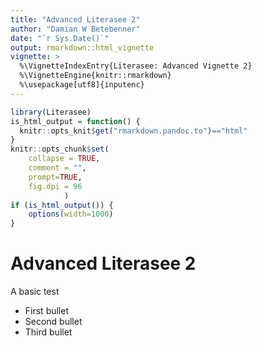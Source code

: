 ```yaml
---
title: "Advanced Literasee 2"
author: "Damian W Betebenner"
date: "`r Sys.Date()`"
output: rmarkdown::html_vignette
vignette: >
  %\VignetteIndexEntry{Literasee: Advanced Vignette 2}
  %\VignetteEngine{knitr::rmarkdown}
  %\usepackage[utf8]{inputenc}
---
```


```r
library(Literasee)
is_html_output = function() {
  knitr::opts_knit$get("rmarkdown.pandoc.to")=="html"
}
knitr::opts_chunk$set(
    collapse = TRUE,
    comment = "",
    prompt=TRUE,
    fig.dpi = 96
			)
if (is_html_output()) {
    options(width=1000)
}
```

# Advanced Literasee 2

A basic test

* First bullet
* Second bullet
* Third bullet
